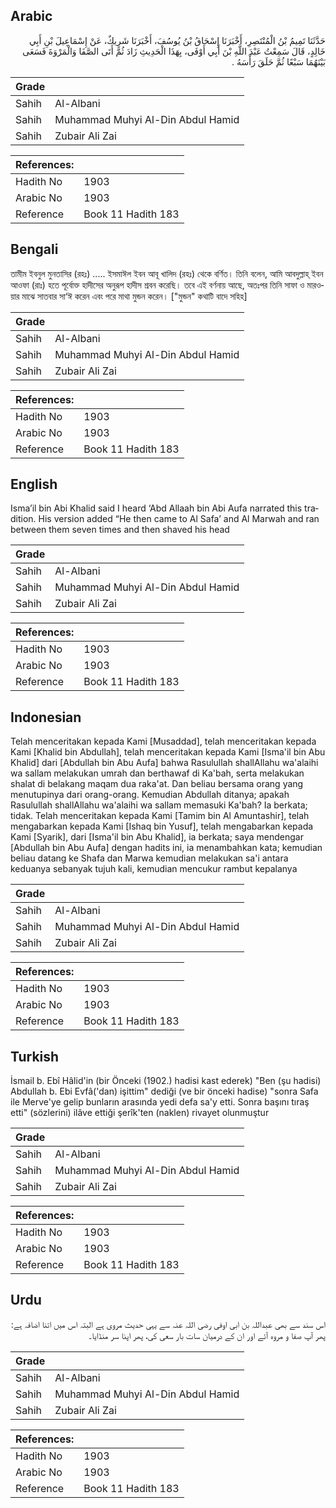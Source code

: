 ## Arabic


<div dir="rtl" lang="ar" style={{fontSize:'larger',backgroundColor:'#f8f9fa',padding:20}}>
حَدَّثَنَا تَمِيمُ بْنُ الْمُنْتَصِرِ، أَخْبَرَنَا إِسْحَاقُ بْنُ يُوسُفَ، أَخْبَرَنَا شَرِيكٌ، عَنْ إِسْمَاعِيلَ بْنِ أَبِي خَالِدٍ، قَالَ سَمِعْتُ عَبْدَ اللَّهِ بْنَ أَبِي أَوْفَى، بِهَذَا الْحَدِيثِ زَادَ ثُمَّ أَتَى الصَّفَا وَالْمَرْوَةَ فَسَعَى بَيْنَهُمَا سَبْعًا ثُمَّ حَلَقَ رَأْسَهُ ‏.‏
</div>
<div style={{backgroundColor:'#f8f9fa',padding:20, marginBottom: 10}}><table> <thead> <tr> <th>Grade</th> <th></th> </tr> </thead> <tbody> <tr><td>Sahih</td><td>Al-Albani</td></tr><tr><td>Sahih</td><td>Muhammad Muhyi Al-Din Abdul Hamid</td></tr><tr><td>Sahih</td><td>Zubair Ali Zai</td></tr></tbody></table><table> <thead> <tr> <th>References:</th> <th></th> </tr> </thead> <tbody><tr><td>Hadith No</td><td>1903</td></tr><tr><td>Arabic No</td><td>1903</td></tr><tr><td>Reference</td><td>Book 11 Hadith 183</td></tr></tbody></table></div>

## Bengali


<div dir="ltr" lang="bn" style={{fontSize:'larger',backgroundColor:'#f8f9fa',padding:20}}>
তামীম ইবনুল মুনতাসির (রহঃ) ..... ইসমাঈল ইবন আবূ খালিদ (রহঃ) থেকে বর্ণিত। তিনি বলেন, আমি আবদুল্লাহ্ ইবন আওফা (রাঃ) হতে পূর্বোক্ত হাদীসের অনুরূপ হাদীস শ্রবন করেছি। তবে এই বর্ণনায় আছে, অতঃপর তিনি সাফা ও মারওয়ার মাঝে সাতবার সা‘ঈ করেন এবং পরে মাথা মুন্ডন করেন। ["মুন্ডন" কথাটি বাদে সহিহ]
</div>
<div style={{backgroundColor:'#f8f9fa',padding:20, marginBottom: 10}}><table> <thead> <tr> <th>Grade</th> <th></th> </tr> </thead> <tbody> <tr><td>Sahih</td><td>Al-Albani</td></tr><tr><td>Sahih</td><td>Muhammad Muhyi Al-Din Abdul Hamid</td></tr><tr><td>Sahih</td><td>Zubair Ali Zai</td></tr></tbody></table><table> <thead> <tr> <th>References:</th> <th></th> </tr> </thead> <tbody><tr><td>Hadith No</td><td>1903</td></tr><tr><td>Arabic No</td><td>1903</td></tr><tr><td>Reference</td><td>Book 11 Hadith 183</td></tr></tbody></table></div>

## English


<div dir="ltr" lang="en" style={{fontSize:'larger',backgroundColor:'#f8f9fa',padding:20}}>
Isma’il bin Abi Khalid said I heard ‘Abd Allaah bin Abi Aufa narrated this tradition. His version added “He then came to Al Safa’ and Al Marwah and ran between them seven times and then shaved his head
</div>
<div style={{backgroundColor:'#f8f9fa',padding:20, marginBottom: 10}}><table> <thead> <tr> <th>Grade</th> <th></th> </tr> </thead> <tbody> <tr><td>Sahih</td><td>Al-Albani</td></tr><tr><td>Sahih</td><td>Muhammad Muhyi Al-Din Abdul Hamid</td></tr><tr><td>Sahih</td><td>Zubair Ali Zai</td></tr></tbody></table><table> <thead> <tr> <th>References:</th> <th></th> </tr> </thead> <tbody><tr><td>Hadith No</td><td>1903</td></tr><tr><td>Arabic No</td><td>1903</td></tr><tr><td>Reference</td><td>Book 11 Hadith 183</td></tr></tbody></table></div>

## Indonesian


<div dir="ltr" lang="id" style={{fontSize:'larger',backgroundColor:'#f8f9fa',padding:20}}>
Telah menceritakan kepada Kami [Musaddad], telah menceritakan kepada Kami [Khalid bin Abdullah], telah menceritakan kepada Kami [Isma'il bin Abu Khalid] dari [Abdullah bin Abu Aufa] bahwa Rasulullah shallAllahu wa'alaihi wa sallam melakukan umrah dan berthawaf di Ka'bah, serta melakukan shalat di belakang maqam dua raka'at. Dan beliau bersama orang yang menutupinya dari orang-orang. Kemudian Abdullah ditanya; apakah Rasulullah shallAllahu wa'alaihi wa sallam memasuki Ka'bah? Ia berkata; tidak. Telah menceritakan kepada Kami [Tamim bin Al Amuntashir], telah mengabarkan kepada Kami [Ishaq bin Yusuf], telah mengabarkan kepada Kami [Syarik], dari [Isma'il bin Abu Khalid], ia berkata; saya mendengar [Abdullah bin Abu Aufa] dengan hadits ini, ia menambahkan kata; kemudian beliau datang ke Shafa dan Marwa kemudian melakukan sa'i antara keduanya sebanyak tujuh kali, kemudian mencukur rambut kepalanya
</div>
<div style={{backgroundColor:'#f8f9fa',padding:20, marginBottom: 10}}><table> <thead> <tr> <th>Grade</th> <th></th> </tr> </thead> <tbody> <tr><td>Sahih</td><td>Al-Albani</td></tr><tr><td>Sahih</td><td>Muhammad Muhyi Al-Din Abdul Hamid</td></tr><tr><td>Sahih</td><td>Zubair Ali Zai</td></tr></tbody></table><table> <thead> <tr> <th>References:</th> <th></th> </tr> </thead> <tbody><tr><td>Hadith No</td><td>1903</td></tr><tr><td>Arabic No</td><td>1903</td></tr><tr><td>Reference</td><td>Book 11 Hadith 183</td></tr></tbody></table></div>

## Turkish


<div dir="ltr" lang="tr" style={{fontSize:'larger',backgroundColor:'#f8f9fa',padding:20}}>
İsmail b. Ebî Hâlid'in (bir Önceki (1902.) hadisi kast ederek) "Ben (şu hadisi) Abdullah b. Ebi Evfâ('dan) işittim" dediği (ve bir önceki hadise) "sonra Safa ile Merve'ye gelip bunların arasında yedi defa sa'y etti. Sonra başını tıraş etti" (sözlerini) ilâve ettiği şerîk'ten (naklen) rivayet olunmuştur
</div>
<div style={{backgroundColor:'#f8f9fa',padding:20, marginBottom: 10}}><table> <thead> <tr> <th>Grade</th> <th></th> </tr> </thead> <tbody> <tr><td>Sahih</td><td>Al-Albani</td></tr><tr><td>Sahih</td><td>Muhammad Muhyi Al-Din Abdul Hamid</td></tr><tr><td>Sahih</td><td>Zubair Ali Zai</td></tr></tbody></table><table> <thead> <tr> <th>References:</th> <th></th> </tr> </thead> <tbody><tr><td>Hadith No</td><td>1903</td></tr><tr><td>Arabic No</td><td>1903</td></tr><tr><td>Reference</td><td>Book 11 Hadith 183</td></tr></tbody></table></div>

## Urdu


<div dir="rtl" lang="ur" style={{fontSize:'larger',backgroundColor:'#f8f9fa',padding:20}}>
اس سند سے بھی عبداللہ بن ابی اوفی رضی اللہ عنہ سے یہی حدیث مروی ہے البتہ اس میں اتنا اضافہ ہے: پھر آپ صفا و مروہ آئے اور ان کے درمیان سات بار سعی کی، پھر اپنا سر منڈایا۔
</div>
<div style={{backgroundColor:'#f8f9fa',padding:20, marginBottom: 10}}><table> <thead> <tr> <th>Grade</th> <th></th> </tr> </thead> <tbody> <tr><td>Sahih</td><td>Al-Albani</td></tr><tr><td>Sahih</td><td>Muhammad Muhyi Al-Din Abdul Hamid</td></tr><tr><td>Sahih</td><td>Zubair Ali Zai</td></tr></tbody></table><table> <thead> <tr> <th>References:</th> <th></th> </tr> </thead> <tbody><tr><td>Hadith No</td><td>1903</td></tr><tr><td>Arabic No</td><td>1903</td></tr><tr><td>Reference</td><td>Book 11 Hadith 183</td></tr></tbody></table></div>